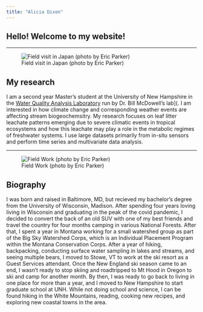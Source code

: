 ---
title: "Alicia Dixon"
---

## Hello! Welcome to my website!

---

![Field visit in Japan (photo by Eric Parker)](headshot.jpg)


## My research


I am a second year Master's student at the University of New Hampshire in the [Water Quality Analysis Laboratory](https://wrrc.unh.edu/unh-water-quality-analysis-laboratory-0) run by Dr. Bill McDowell's lab](. I am interested in how climate change and corresponding weather events are affecting stream biogeochemsitry. My research focuses on leaf litter leachate patterns emerging due to severe climatic events in tropical ecosystems and how this leachate may play a role in the metabolic regimes of freshwater systems. I use large datasets primarily from in-situ sensors and perform time series and multivariate data analysis. 

---

![Field Work (photo by Eric Parker)](billalicia.jpg)

## Biography

I was born and raised in Baltimore, MD, but recieved my bachelor's degree from the University of Wisconsin, Madison. After spending four years loving living in Wisconsin and graduating in the peak of the covid pandemic, I decided to convert the back of an old SUV with one of my best friends and travel the country for four months camping in various National Forests. After that, I spent a year in Montana working for a small watershed group as part of the Big Sky Watershed Corps, which is an Individual Placement Program within the Montana Conservation Corps. After a year of hiking, backpacking, conducting surface water sampling in lakes and streams, and seeing multiple bears, I moved to Stowe, VT to work at the ski resort as a Guest Services attendant. Once the New England ski season came to an end, I wasn't ready to stop skiing and roadtripped to Mt Hood in Oregon to ski and camp for another month. By then, I was ready to go back to living in one place for more than a year, and I moved to New Hampshire to start graduate school at UNH. While not doing school and science, I can be found hiking in the White Mountains, reading, cooking new recipes, and exploring new coastal towns in the area.



